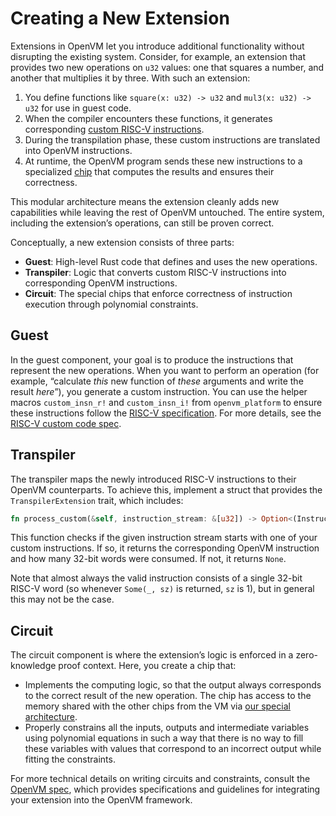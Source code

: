 # Creating a New Extension

Extensions in OpenVM let you introduce additional functionality without disrupting the existing system. Consider, for example, an extension that provides two new operations on `u32` values: one that squares a number, and another that multiplies it by three. With such an extension:

1. You define functions like `square(x: u32) -> u32` and `mul3(x: u32) -> u32` for use in guest code.
2. When the compiler encounters these functions, it generates corresponding [custom RISC-V instructions](/specs/reference/riscv-custom-code).
3. During the transpilation phase, these custom instructions are translated into OpenVM instructions.
4. At runtime, the OpenVM program sends these new instructions to a specialized [chip](/specs/architecture/circuit-architecture) that computes the results and ensures their correctness.

This modular architecture means the extension cleanly adds new capabilities while leaving the rest of OpenVM untouched. The entire system, including the extension’s operations, can still be proven correct.

Conceptually, a new extension consists of three parts:

- **Guest**: High-level Rust code that defines and uses the new operations.
- **Transpiler**: Logic that converts custom RISC-V instructions into corresponding OpenVM instructions.
- **Circuit**: The special chips that enforce correctness of instruction execution through polynomial constraints.

## Guest

In the guest component, your goal is to produce the instructions that represent the new operations. When you want to perform an operation (for example, “calculate _this_ new function of _these_ arguments and write the result _here_”), you generate a custom instruction. You can use the helper macros `custom_insn_r!` and `custom_insn_i!` from `openvm_platform` to ensure these instructions follow the [RISC-V specification](https://riscv.org/specifications/ratified/). For more details, see the [RISC-V custom code spec](/specs/reference/riscv-custom-code).

## Transpiler

The transpiler maps the newly introduced RISC-V instructions to their OpenVM counterparts. To achieve this, implement a struct that provides the `TranspilerExtension` trait, which includes:

```rust
fn process_custom(&self, instruction_stream: &[u32]) -> Option<(Instruction<F>, usize)>;
```

This function checks if the given instruction stream starts with one of your custom instructions. If so, it returns the corresponding OpenVM instruction and how many 32-bit words were consumed. If not, it returns `None`.

Note that almost always the valid instruction consists of a single 32-bit RISC-V word (so whenever `Some(_, sz)` is returned, `sz` is 1), but in general this may not be the case.

## Circuit

The circuit component is where the extension’s logic is enforced in a zero-knowledge proof context. Here, you create a chip that:

- Implements the computing logic, so that the output always corresponds to the correct result of the new operation. The chip has access to the memory shared with the other chips from the VM via [our special architecture](/specs/openvm/isa).
- Properly constrains all the inputs, outputs and intermediate variables using polynomial equations in such a way that there is no way to fill these variables with values that correspond to an incorrect output while fitting the constraints.

For more technical details on writing circuits and constraints, consult the [OpenVM spec](/specs/openvm/overview), which provides specifications and guidelines for integrating your extension into the OpenVM framework.
